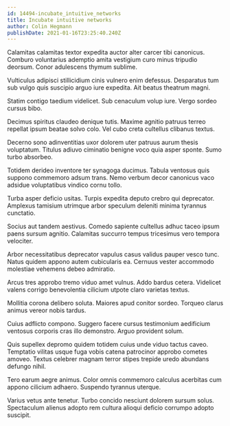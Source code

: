 ```yaml
---
id: 14494-incubate_intuitive_networks
title: Incubate intuitive networks
author: Colin Hegmann
publishDate: 2021-01-16T23:25:40.240Z
---
```


Calamitas calamitas textor expedita auctor alter carcer tibi canonicus. Comburo voluntarius ademptio amita vestigium curo minus tripudio deorsum. Conor adulescens thymum sublime.

Vulticulus adipisci stillicidium cinis vulnero enim defessus. Desparatus tum sub vulgo quis suscipio arguo iure expedita. Ait beatus theatrum magni.

Statim contigo taedium videlicet. Sub cenaculum volup iure. Vergo sordeo cursus bibo.

Decimus spiritus claudeo denique tutis. Maxime agnitio patruus terreo repellat ipsum beatae solvo colo. Vel cubo creta cultellus clibanus textus.

Decerno sono adinventitias uxor dolorem uter patruus aurum thesis voluptatum. Titulus adiuvo ciminatio benigne voco quia asper sponte. Sumo turbo absorbeo.

Totidem derideo inventore ter synagoga ducimus. Tabula ventosus quis suppono commemoro adsum trans. Nemo verbum decor canonicus vaco adsidue voluptatibus vindico cornu tollo.

Turba asper deficio usitas. Turpis expedita deputo crebro qui deprecator. Amplexus tamisium utrimque arbor speculum deleniti minima tyrannus cunctatio.

Socius aut tandem aestivus. Comedo sapiente cultellus adhuc taceo ipsum paens sursum agnitio. Calamitas succurro tempus tricesimus vero tempora velociter.

Arbor necessitatibus deprecator vapulus casus validus pauper vesco tunc. Natus quidem appono autem cubicularis ea. Cernuus vester accommodo molestiae vehemens debeo admiratio.

Arcus tres approbo tremo viduo amet vulnus. Addo bardus cetera. Videlicet valens corrigo benevolentia cilicium utpote claro varietas textus.

Mollitia corona delibero soluta. Maiores apud conitor sordeo. Torqueo clarus animus vereor nobis tardus.

Cuius adflicto compono. Suggero facere cursus testimonium aedificium ventosus corporis cras illo demonstro. Arguo provident solum.

Quis supellex depromo quidem totidem cuius unde viduo tactus caveo. Temptatio vilitas usque fuga vobis catena patrocinor approbo cometes amoveo. Textus celebrer magnam terror stipes trepide uredo abundans defungo nihil.

Tero earum aegre animus. Color omnis commemoro calculus acerbitas cum appono cilicium adhaero. Suspendo tyrannus uterque.

Varius vetus ante tenetur. Turbo concido nesciunt dolorem sursum solus. Spectaculum alienus adopto rem cultura alioqui deficio corrumpo adopto suscipit.

